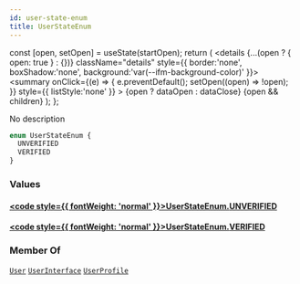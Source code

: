 ```yaml
---
id: user-state-enum
title: UserStateEnum
---
```









  const [open, setOpen] = useState(startOpen);
  return (
    <details {...(open ? { open: true } : {})} className="details" style={{ border:'none', boxShadow:'none', background:'var(--ifm-background-color)' }}>
      <summary
        onClick={(e) => {
          e.preventDefault();
          setOpen((open) => !open);
        }}
        style={{ listStyle:'none' }}
      >
      {open ? dataOpen : dataClose}
      </summary>
      {open && children}
    </details>
  );
};








No description


```graphql
enum UserStateEnum {
  UNVERIFIED
  VERIFIED
}
```




### Values

#### [<code style={{ fontWeight: 'normal' }}>UserStateEnum.<b>UNVERIFIED</b></code>](#)  



#### [<code style={{ fontWeight: 'normal' }}>UserStateEnum.<b>VERIFIED</b></code>](#)  







### Member Of

[`User`](/api/types/objects/user.mdx)  <Badge class="badge badge--secondary badge--relation" text="object"/><Bullet />[`UserInterface`](/api/types/interfaces/user-interface.mdx)  <Badge class="badge badge--secondary badge--relation" text="interface"/><Bullet />[`UserProfile`](/api/types/objects/user-profile.mdx)  <Badge class="badge badge--secondary badge--relation" text="object"/>